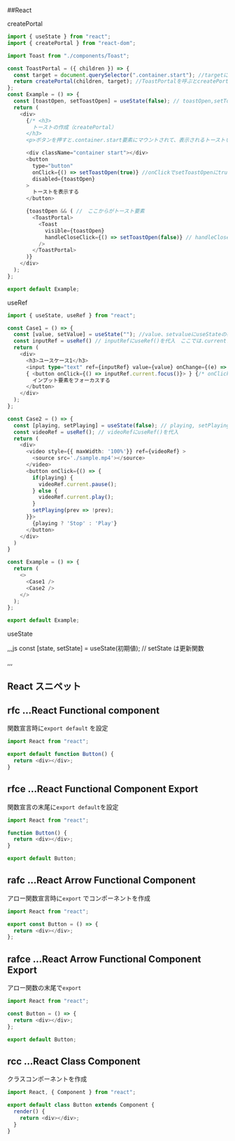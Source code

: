 ##React

createPortal

```js
import { useState } from "react";
import { createPortal } from "react-dom";

import Toast from "./components/Toast";

const ToastPortal = ({ children }) => {
  const target = document.querySelector(".container.start"); //targetにclassNameのDOMを代入
  return createPortal(children, target); //ToastPortalを呼ぶとcreatePortal
};
const Example = () => {
  const [toastOpen, setToastOpen] = useState(false); // toastOpen,setToastOpenにuseStateの初期値falseを分割代入
  return (
    <div>
      {/* <h3>
        トーストの作成（createPortal）
      </h3>
      <p>ボタンを押すと.container.start要素にマウントされて、表示されるトーストを作成してください。トーストにはToastコンポーネントを使用してください。</p> */}

      <div className="container start"></div>
      <button
        type="button"
        onClick={() => setToastOpen(true)} //onClickでsetToastOpenにtrueを設定
        disabled={toastOpen}
      >
        トーストを表示する
      </button>

      {toastOpen && ( //　ここからがトースト要素
        <ToastPortal>
          <Toast
            visible={toastOpen}
            handleCloseClick={() => setToastOpen(false)} // handleCloseClickでsetToastOpenにfalseを設定
          />
        </ToastPortal>
      )}
    </div>
  );
};

export default Example;
```

useRef

```ts
import { useState, useRef } from "react";

const Case1 = () => {
  const [value, setValue] = useState(""); //value、setvalueにuseStateの初期値から文字列を分割代入
  const inputRef = useRef() // inputRefにuseRef()を代入　ここでは.currentプロパティが渡された引数をinputRefに返している
  return (
    <div>
      <h3>ユースケース1</h3>
      <input type="text" ref={inputRef} value={value} onChange={(e) => setValue(e.target.value)} />
      { <button onClick={() => inputRef.current.focus()}> } {/* onClickでinput.currentにfocusする */}
        インプット要素をフォーカスする
      </button>
    </div>
  );
};

const Case2 = () => {
  const [playing, setPlaying] = useState(false); // playing, setPlayingにuseState(false)を分割代入
  const videoRef = useRef(); // videoRefにuseRef()を代入
  return (
    <div>
      <video style={{ maxWidth: '100%'}} ref={videoRef} >
        <source src='./sample.mp4'></source>
      </video>
      <button onClick={() => {
        if(playing) {
          videoRef.current.pause();
        } else {
          videoRef.current.play();
        }
        setPlaying(prev => !prev);
      }}>
        {playing ? 'Stop' : 'Play'}
      </button>
    </div>
  )
}

const Example = () => {
  return (
    <>
      <Case1 />
      <Case2 />
    </>
  );
};

export default Example;


```

useState

,,,js
const [state, setState] = useState(初期値); // setState は更新関数

,,,

## React スニペット

## rfc ...React Functional component

関数宣言時に`export default` を設定

```ts
import React from "react";

export default function Button() {
  return <div></div>;
}
```

## rfce ...React Functional Component Export

関数宣言の末尾に`export default`を設定

```ts
import React from "react";

function Button() {
  return <div></div>;
}

export default Button;
```

## rafc ...React Arrow Functional Component

アロー関数宣言時に`export` でコンポーネントを作成

```ts
import React from "react";

export const Button = () => {
  return <div></div>;
};
```

## rafce ...React Arrow Functional Component Export

アロー関数の末尾で`export`

```ts
import React from "react";

const Button = () => {
  return <div></div>;
};

export default Button;
```

## rcc ...React Class Component

クラスコンポーネントを作成

```ts
import React, { Component } from "react";

export default class Button extends Component {
  render() {
    return <div></div>;
  }
}
```

